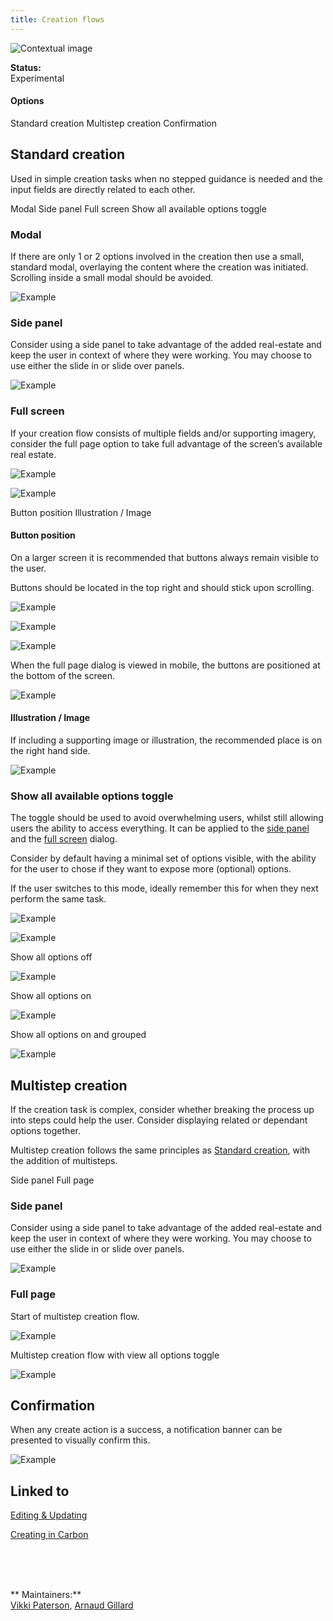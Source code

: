 ```yaml
---
title: Creation flows
---
```



<Row>
  <Column colLg={8}>

![Contextual image](images/0.png)

  </Column>
</Row>

**Status:**<br />Experimental

#### Options

<AnchorLinks>
  <AnchorLink>Standard creation</AnchorLink>
  <AnchorLink>Multistep creation</AnchorLink>
  <AnchorLink>Confirmation</AnchorLink>
</AnchorLinks>

## Standard creation

Used in simple creation tasks when no stepped guidance is needed and the input
fields are directly related to each other.

<AnchorLinks>
  <AnchorLink>Modal</AnchorLink>
  <AnchorLink>Side panel</AnchorLink>
  <AnchorLink>Full screen</AnchorLink>
  <AnchorLink>Show all available options toggle</AnchorLink>
</AnchorLinks>

### Modal

If there are only 1 or 2 options involved in the creation then use a small,
standard modal, overlaying the content where the creation was initiated.
Scrolling inside a small modal should be avoided.

<Row>
  <Column colMd={6} colLg={6}>

![Example](images/2.png)

  </Column>
</Row>

### Side panel

Consider using a side panel to take advantage of the added real-estate and
keep the user in context of where they were working. You may choose to use
either the slide in or slide over panels.

<Row>
  <Column colLg={8}>

![Example](images/3.png)

  </Column>
</Row>

### Full screen

If your creation flow consists of multiple fields and/or supporting imagery,
consider the full page option to take full advantage of the screen’s available
real estate.

<Row>
  <Column colLg={8}>

![Example](images/4.png)

  </Column>
</Row>
<Row>
  <Column colLg={8}>

![Example](images/5.png)

  </Column>
</Row>

<AnchorLinks small>
  <AnchorLink>Button position</AnchorLink>
  <AnchorLink>Illustration / Image</AnchorLink>
</AnchorLinks>

#### Button position

On a larger screen it is recommended that buttons always remain visible to the user.

Buttons should be located in the top right and should stick upon scrolling.

<Row>
  <Column colLg={8}>

![Example](images/animated-scroll.gif)

  </Column>
</Row>
<Row>
  <Column colLg={8}>

![Example](images/6.png)

  </Column>
</Row>
<Row>
  <Column colLg={8}>

![Example](images/7.png)

  </Column>
</Row>

When the full page dialog is viewed in mobile, the buttons are positioned at
the bottom of the screen.

<Row>
  <Column colMd={6} colLg={6}>

![Example](images/8.png)

  </Column>
</Row>

#### Illustration / Image

If including a supporting image or illustration, the recommended place is on the right hand side.

<Row>
  <Column colLg={8}>

![Example](images/9.png)

  </Column>
</Row>

### Show all available options toggle

The toggle should be used to avoid overwhelming users, whilst still allowing
users the ability to access everything. It can be applied to the [side panel](#side-panel)
and the [full screen](#full-screen) dialog.

Consider by default having a minimal set of options visible, with the ability
for the user to chose if they want to expose more (optional) options.

If the user switches to this mode, ideally remember this for when they next
perform the same task.

<Row>
  <Column colMd={4} colLg={4}>

![Example](images/10.png)

  </Column>
  <Column colMd={4} colLg={4}>

![Example](images/11.png)

  </Column>
</Row>

Show all options off

<Row>
  <Column colLg={8}>

![Example](images/12.png)

  </Column>
</Row>

Show all options on

<Row>
  <Column colLg={8}>

![Example](images/13a.png)

  </Column>
</Row>

Show all options on and grouped

<Row>
  <Column colLg={8}>

![Example](images/14.png)

  </Column>
</Row>

## Multistep creation

If the creation task is complex, consider whether breaking the process up into
steps could help the user. Consider displaying related or dependant options together.

Multistep creation follows the same principles as
[Standard creation](#standard-creation), with the addition of multisteps.

<AnchorLinks>
  <AnchorLink to="#side-panel-2">Side panel</AnchorLink>
  <AnchorLink to="#full-page-2">Full page</AnchorLink>
</AnchorLinks>

### Side panel<a id="side-panel-2"></a>

Consider using a side panel to take advantage of the added real-estate and
keep the user in context of where they were working. You may choose to use
either the slide in or slide over panels.

<Row>
  <Column colLg={8}>

![Example](images/13.png)

  </Column>
</Row>

### Full page<a id="full-page-2"></a>

Start of multistep creation flow.

<Row>
  <Column colLg={8}>

![Example](images/15.png)

  </Column>
</Row>

Multistep creation flow with view all options toggle

<Row>
  <Column colLg={8}>

![Example](images/16.png)

  </Column>
</Row>

## Confirmation

When any create action is a success, a notification banner can be presented to visually confirm this.

<Row>
  <Column colLg={8}>

![Example](images/17.png)

  </Column>
</Row>

## Linked to

[Editing & Updating](editing)

<p>
 <a href="https://www.carbondesignsystem.com/patterns/common-actions#add">
  Creating in Carbon <Launch16 fill="currentColor" style="vertical-align:middle"/>
 </a>
</p>

<br /><br /><br />

** Maintainers:**<br />
[Vikki Paterson](https://w3.ibm.com/bluepages/profile.html?uid=100079866),
[Arnaud Gillard](https://w3.ibm.com/bluepages/profile.html?uid=122936866)
